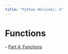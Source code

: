 ```yaml
---
title: "Python Helsinki: 4"
---
```


# Functions

**-** [Part 4: Functions](https://programming-24.mooc.fi/part-4/1-functions){.external target='_blank'}
